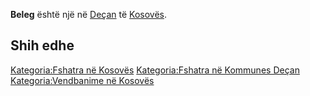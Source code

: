 {{Fshat në 
 | Emri                = Beleg
 | EmriAlt                = 
 | NAME_SHORT_FORM=      
 | NAME_GENERIC=      
 | NAME_SORT_NAME_RO=      BELEG
 | FULL_NAME_RO = Beleg
 | FULL_NAME_ND_RO=Beleg
 | SORT_NAME_RG=BELEG
 | FULL_NAME_RG=Beleg
 | FULL_NAME_ND_RG=Beleg
 | SRP_NAME_SHORT_FORM=      
 | SRP_NAME_GENERIC=      
 | SRP_NAME_SORT_NAME_RO=      
 | SRP_FULL_NAME_RO = 
 | SRP_FULL_NAME_ND_RO=
 | SRP_SORT_NAME_RG=
 | SRP_FULL_NAME_RG=
 | SRP_FULL_NAME_ND_RG=
 | Emri (Rasa dhanore) = 
 | Figura              = 
 | Shteti              = Kosovo
 | Komuna              = Deçan
 | Kodi postar         = 
 | Sipërfaqja          = 

 | Popullsia           = 

 | Regj. i popullsisë  = 
 | Dend. e popullsisë  = 
 | Faqja zyrtare       = 
 <!--- Koordinatat ----> 
 | Gjerësia            = 42.534167
 | Gjatësia            = 20.317222
 | Lartësia            = 
}}
'''Beleg''' është një [[]] në [[Deçan]] të [[Kosovës]].

<!-- == Gjeografia == -->
<!-- == Historia == -->
<!-- == Demografia == -->
== Shih edhe ==
{{Komuna Deçan}}
{{Kosovo-Administrata-Cung}}

[[Kategoria:Fshatra në Kosovës]]
[[Kategoria:Fshatra në Kommunes Deçan]]
[[Kategoria:Vendbanime në Kosovës]]
